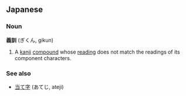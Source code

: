 ==Japanese==
===Noun===
'''義訓''' (ぎくん, gikun)

# A [[kanji]] [[compound]] whose [[reading]] does not match the readings of its component characters.

===See also===
*[[当て字]] (あてじ, ateji)
